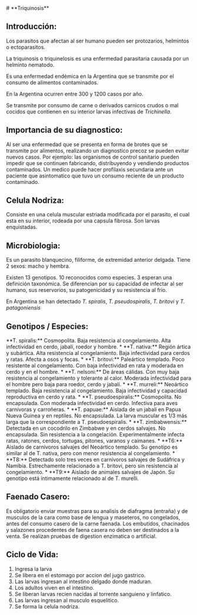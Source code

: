 
<BaseLayout>
<div class="text-sm sm:px-48 sm:text-lg">
# **Triquinosis**

## **Introducción:**
Los parasitos que afectan al ser humano pueden ser protozarios, helmintos o ectoparasitos. 

La triquinosis o triquinelosis es una enfermedad parasitaria causada por un helminto nematodo. 

Es una enfermedad endémica en la Argentina que se transmite por el consumo de alimentos contaminados. 

En la Argentina ocurren entre 300 y 1200 casos por año. 

Se transmite por consumo de carne o derivados carnicos crudos o mal cocidos que contienen en su interior larvas infectivas de
<i>Trichinella</i>. 

## **Importancia de su diagnostico:**
Al ser una enfermedad que se presenta en forma de brotes que se transmite por alimentos, realizando un
diagnostico precoz se pueden evitar nuevos casos. Por ejemplo: las organismos de control sanitario pueden impedir que se continuen fabricando, distribuyendo y vendiendo productos contaminados.
Un medico puede hacer profilaxis secundaria ante un paciente que asintomatico que tuvo un consumo reciente de un producto contaminado. 

## **Celula Nodriza:**
Consiste en una celula muscular estriada modificada por el parasito, el cual
esta en su interior, rodeada por una capsula fibrosa. Son larvas enquistadas. 

## **Microbiologia:**
Es un parasito blanquecino, filiforme, de extremidad anterior
delgada. Tiene 2 sexos: macho y hembra. 

Existen 13 genotipos. 10 reconocidos como especies. 3 esperan una definición taxonómica. Se diferencian por su
capacidad de infectar al ser humano, sus reservorios, su patogenicidad y su
resistencia al frio. 

En Argentina se han detectado <i>T. spiralis</i>, <i>T. pseudospiralis</i>, <i>T. britovi</i> y <i>T. patagoniensis</i>

## **Genotipos / Especies:**
<div class="mt-2 ml-2">
**T. spiralis:** Cosmopolita. Baja resistencia al congelamiento. Alta infectividad en
cerdo, jabalí, roedor y hombre. 
* **T. nativa:** Región ártica y subártica. Alta resistencia al congelamiento. Baja infectividad para cerdos y ratas. Afecta a osos y focas.
* **T. britovi:** Paleártico templado. Poco resistente al congelamiento. Con baja infectividad en rata y moderada en cerdo y en el hombre. 
* **T. nelsoni:** De áreas cálidas. Con muy baja resistencia al congelamiento y tolerante al calor. Moderada infectividad para el hombre pero baja para roedor, cerdo y jabalí. 
* **T. murreli:** Neoártico templado. Baja resistencia al congelamiento. Baja infectividad y capacidad reproductiva en cerdo y rata. 
* **T. pseudoespiralis:** Cosmopolita. No encapsulada. Con moderada infectividad en cerdo. Infectiva para aves carnívoras y carroñeras. 
* **T. papuae:** Aislada de un jabalí en Papua Nueva Guinea y en reptiles. No encapsulada. La larva muscular es 1/3 más larga que la correspondiente a T. pseudoespiralis. 
* **T. zimbabwensis:** Detectada en un cocodrilo en Zimbabwe y en cerdos salvajes. No encapsulada. Sin resistencia a la congelación. Experimentalmente infecta ratas, ratones, cerdos, tortugas, pitones, varanos y caimanes. 
* **T6:** Aislado de carnívoros salvajes del Neoártico templado. Su genotipo es similar al de T. nativa, pero con menor resistencia al congelamiento. 
* **T8:** Detectado solo tres veces en carnívoros salvajes de Sudáfrica y Namibia. Estrechamente relacionado a T. britovi, pero sin resistencia al congelamiento. 
* **T9:** Aislado de animales salvajes de Japón. Su genotipo está íntimamente relacionado al de T. murelli. 
</div>

## **Faenado Casero:**
Es obligatorio enviar muestras para su analisis de diafragma (entraña) y de musculos de la cara como base de lengua y maseteros, no congelados, antes del consumo casero de la carne faenada. Los embutidos, chacinados y salazones procedentes de faena casera no deben ser destinados a la venta. Se realizan pruebas de digestion enzimatica o artificial. 

## **Ciclo de Vida:** 
1. Ingresa la larva
2. Se libera en el estomago por accion del jugo gastrico.
3. Las larvas ingresan al intestino delgado donde maduran. 
4. Los adultos viven en el intestino. 
5. Se liberan larvas recien nacidas al torrente sanguieno y linfatico. 
6. Las larvas ingresan al musculo esquelitico. 
7. Se forma la celula nodriza.
</div>
</BaseLayout>
